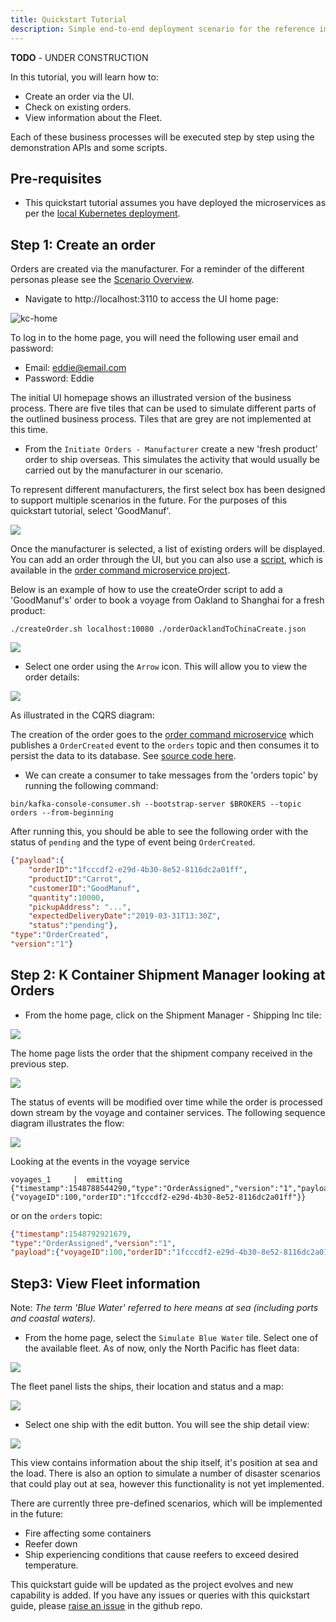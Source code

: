 ```yaml
---
title: Quickstart Tutorial
description: Simple end-to-end deployment scenario for the reference implementation
---
```


<InlineNotification kind="warning"><strong>TODO</strong> - UNDER CONSTRUCTION</InlineNotification>

In this tutorial, you will learn how to:

- Create an order via the UI.
- Check on existing orders.
- View information about the Fleet.

Each of these business processes will be executed step by step using the demonstration APIs and some scripts.

## Pre-requisites

- This quickstart tutorial assumes you have deployed the microservices as per the [local Kubernetes deployment](https://github.com/ibm-cloud-architecture/refarch-kc/tree/master/scripts/localk8s).


## Step 1: Create an order

Orders are created via the manufacturer. For a reminder of the different personas please see the [Scenario Overview](https://ibm-cloud-architecture.github.io/refarch-kc/business-scenario/scenario-overview/). 

* Navigate to http://localhost:3110 to access the UI home page:

![kc-home](kc-home.png)

To log in to the home page, you will need the following user email and password:

- Email: eddie@email.com
- Password: Eddie

The initial UI homepage shows an illustrated version of the business process. There are five tiles that can be used to simulate different parts of the outlined business process. Tiles that are grey are not implemented at this time. 

* From the `Initiate Orders - Manufacturer` create a new 'fresh product' order to ship overseas. This simulates the activity that would usually be carried out by the manufacturer in our scenario.

To represent different manufacturers, the first select box has been designed to support multiple scenarios in the future. For the purposes of this quickstart tutorial, select 'GoodManuf'.

![](kc-manuf-select.png)

Once the manufacturer is selected, a list of existing orders will be displayed. You can add an order through the UI, but you can also use a [script](https://github.com/ibm-cloud-architecture/refarch-kc-order-ms/blob/master/order-command-ms/scripts/createOrder.sh), which is available in the [order command microservice project](https://github.com/ibm-cloud-architecture/refarch-kc-order-ms).

Below is an example of how to use the createOrder script to add a 'GoodManuf's' order to book a voyage from Oakland to Shanghai for a fresh product:
```
./createOrder.sh localhost:10080 ./orderOacklandToChinaCreate.json

```

![](kc-orders.png)

* Select one order using the `Arrow` icon. This will allow you to view the order details:

![](kc-order.png)

As illustrated in the CQRS diagram:

The creation of the order goes to the [order command microservice](https://github.com/ibm-cloud-architecture/refarch-kc-order-ms/tree/master/order-command-ms) which publishes a `OrderCreated` event to the `orders` topic and then consumes it to persist the data to its database. See [source code here](https://github.com/ibm-cloud-architecture/refarch-kc-order-ms/blob/6de424c443c05262ae013620f5f11b4a1b2e6f90/order-command-ms/src/main/java/ibm/labs/kc/order/command/service/OrderCRUDService.java#L51-L74).


* We can create a consumer to take messages from the 'orders topic' by running the following command:

```bin/kafka-console-consumer.sh --bootstrap-server $BROKERS --topic orders --from-beginning```

After running this, you should be able to see the following order with the status of `pending` and the type of event being `OrderCreated`.

```json
{"payload":{
    "orderID":"1fcccdf2-e29d-4b30-8e52-8116dc2a01ff",
    "productID":"Carrot",
    "customerID":"GoodManuf",
    "quantity":10000,
    "pickupAddress": "...",
    "expectedDeliveryDate":"2019-03-31T13:30Z",
    "status":"pending"},
"type":"OrderCreated",
"version":"1"}

```

## Step 2: K Container Shipment Manager looking at Orders

* From the home page, click on the Shipment Manager - Shipping Inc tile:

![](shipment-inc.png)

The home page lists the order that the shipment company received in the previous step. 

![](kc-shipment-home.png)

The status of events will be modified over time while the order is processed down stream by the voyage and container services. The following sequence diagram illustrates the flow:

![](kc-order-seq-diag.png)

Looking at the events in the voyage service
```
voyages_1     |  emitting {"timestamp":1548788544290,"type":"OrderAssigned","version":"1","payload":{"voyageID":100,"orderID":"1fcccdf2-e29d-4b30-8e52-8116dc2a01ff"}}
```

or on the `orders` topic:

```json
{"timestamp":1548792921679,
"type":"OrderAssigned","version":"1",
"payload":{"voyageID":100,"orderID":"1fcccdf2-e29d-4b30-8e52-8116dc2a01ff"}}

```

## Step3: View Fleet information

Note: *The term 'Blue Water' referred to here means at sea (including ports and coastal waters).*

* From the home page, select the `Simulate Blue Water` tile. Select one of the available fleet. As of now, only the North Pacific has fleet data:

![](kc-fleet-select.png)

The fleet panel lists the ships, their location and status and a map:

![](kc-fleet-home.png)

* Select one ship with the edit button. You will see the ship detail view:

![](kc-ship-detail.png)

This view contains information about the ship itself, it's position at sea and the load. There is also an option to simulate a number of disaster scenarios that could play out at sea, however this functionality is not yet implemented. 

There are currently three pre-defined scenarios, which will be implemented in the future:

* Fire affecting some containers
* Reefer down
* Ship experiencing conditions that cause reefers to exceed desired temperature. 

This quickstart guide will be updated as the project evolves and new capability is added. If you have any issues or queries with this quickstart guide, please [raise an issue](https://github.com/ibm-cloud-architecture/refarch-kc/issues) in the github repo. 
